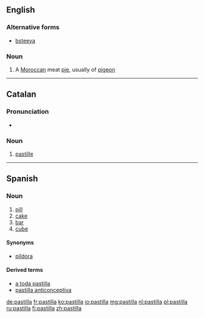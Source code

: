==English==

===Alternative forms===
* [[bsteeya]]

===Noun===
{{en-noun}}

# A [[Moroccan]] meat [[pie]], usually of [[pigeon]]

----

==Catalan==

===Pronunciation===
* {{rhymes|iʎə|lang=ca}}

===Noun===
{{ca-noun|f}}

# [[pastille]]

----

==Spanish==

===Noun===
{{es-noun|f}}

# [[pill]]
# [[cake]] {{gloss|block of a dense material}}
# [[bar]] {{gloss|block of soap or chocolate}}
# [[cube]] {{gloss|cube of stock}}

====Synonyms====
* {{sense|pill}} [[píldora]]

====Derived terms====
* [[a toda pastilla]]
* [[pastilla anticonceptiva]]

[[de:pastilla]]
[[fr:pastilla]]
[[ko:pastilla]]
[[io:pastilla]]
[[mg:pastilla]]
[[nl:pastilla]]
[[pl:pastilla]]
[[ru:pastilla]]
[[fi:pastilla]]
[[zh:pastilla]]
